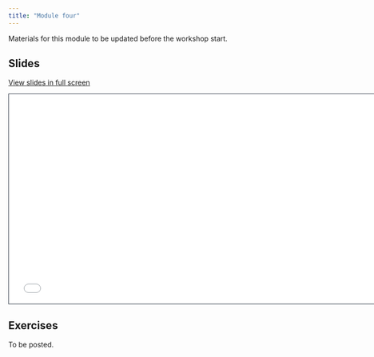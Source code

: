 ```yaml
---
title: "Module four"
---
```


::: callout-note
Materials for this module to be updated before the workshop start.
:::

## Slides

[View slides in full screen](4-parameters-interactivity-deployment.html)

```{=html}
<iframe class="slide-deck" src="4-parameters-interactivity-deployment.html" height="420" width="747" style="border: 1px solid #2e3846;"></iframe>
```
## Exercises

To be posted.
